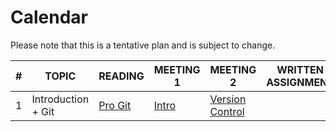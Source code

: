 # Calendar {.unnumbered}

::: {.callout-caution}
Please note that this is a tentative plan and is subject to change.
:::

| # | TOPIC | READING | MEETING 1 | MEETING 2 | WRITTEN  ASSIGNMENT | PROGRAMMING ASSIGNMENT |
|---|----|---|---|---|---|---|
| 1 | Introduction + Git | [Pro Git](https://git-scm.com/book/en/v2) |  [Intro](intro.qmd)  | [Version Control](se/version_control/version_control.qmd) |  | [Lab 1](https://docs.google.com/document/d/1HIKpiqWcxSTER-SAyb88wG-b-Qe_S9w_L5uRBXlrwaY/edit?usp=sharing) |
<!-- | 2 | Programming in Java  | [Intro to Java Ch. 1-4](https://introcs.cs.princeton.edu/java/home/) | [Abstractions](/basics/abstractions/java.html) | [Operations](/basics/operations/operations.ipynb) + [Control Flow](/basics/controls/controls.qmd) | [WA 1](https://docs.google.com/document/d/1vRoSzj1mckpqtmpI7py7vbXHw7t1_t2g1cvNeOBbcjY/edit?usp=sharing) | [PA 1](https://classroom.github.com/a/2iEor66t) |
| 3 | Programming in Java | [Into to Java Ch. 1-4](https://introcs.cs.princeton.edu/java/home/) | [Abstractions 1](basics/abstractions/abstractions.qmd) | [Abstractions 2](basics/abstractions/classes.qmd) | | [PA 2](https://classroom.github.com/a/2iEor66t) |
| 4 | Binary Trees | | [Trees](datastructs/trees.qmd) | [Binary Trees](datastructs/binarytree.qmd)  | [WA 2](https://docs.google.com/document/d/1kcL9j3cE0m04tJCIOmgHrrvgiF70jV_WBfXesn3myeg/edit?usp=sharing) | [PA 3](https://classroom.github.com/a/2iEor66t) | 
| 5 | Binary Search Trees | [Algorithms Ch. 3](https://algs4.cs.princeton.edu/32bst/) | [BST 1](datastructs/bst.qmd) | [BST 2](datastructs/bst.qmd) | [WA3](https://docs.google.com/document/d/1T_NdCl4588sas--RGvYQWfGr3GK8yVenhq4XtQiXes0/edit?usp=sharing) | [PA 4](https://classroom.github.com/assignment-invitations/d70d28ccafd0d4440faff1716338f777) | 
| 6 | Heaps |  | [Array based Representation]() | [Extraction + Heapify]() | [WA4](https://docs.google.com/document/d/1yZLFctZgFoyuK0_5f6i5iePVw3UzlFJa2k0JePw40tA/edit?usp=sharing) | [PA5](https://classroom.github.com/a/-u7dmMCa) + [PA6](https://classroom.github.com/a/K7_4WB3Y) |

<br/>
<center>_MIDTERM_</center>
<br/>


| # | TOPIC | READING | MEETING 1 | MEETING 2 | WRITTEN  ASSIGNMENT | PROGRAMMING ASSIGNMENT |
|---|----|---|---|---|---|---|
| 7 | Graphs Intro | | [Terminology](datastructs/graphs.html) | [Implementation](datastructs/graph_implementations.html) | | [PA7](https://classroom.github.com/assignment-invitations/2f220d29093a46fb38c3d44b7ef02aea) |
| 8 | Shortest Path | | [Dijkstra](datastructs/graph_dijkstra.html)  | [Bellman Ford](datastructs/graphs_bellmanford.html) | | [PA8](https://classroom.github.com/assignment-invitations/baada28e8d4a261d30051162cc1b219c) |
| 9 | Minimum Spanning Trees | | [Prim-Jarnik](datastructs/graphs_prim.html) | [Kruskal](datastructs/graphs_kruskal.html) | | [PA9](https://classroom.github.com/assignment-invitations/baada28e8d4a261d30051162cc1b219c)|
| 10 | Topological Sorting | | [DFS-based](datastructs/graphs_topo_dfs.html) | [BFS-based / Kahn's](datastructs/graphs_topo_kahn.html) | | [PA10](https://classroom.github.com/assignment-invitations/baada28e8d4a261d30051162cc1b219c)|
| 11 | Hashing | |  |  | | [PA11](https://classroom.github.com/assignment-invitations/baada28e8d4a261d30051162cc1b219c)|


<br/>
<center>_FINAL EXAM_</center>
<br/> -->
